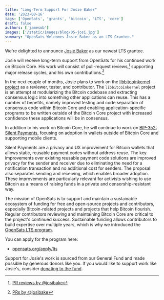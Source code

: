 ```yaml
---
title: "Long-Term Support For Josie Baker"
date: '2023-08-16'
tags: ['OpenSats', 'grants', 'bitcoin', 'LTS', 'core']
draft: false
authors: ['jamesob']
images: ['/static/images/blog/05-josi.jpg']
summary: "OpenSats Welcomes Josie Baker as an LTS Grantee."
---
```


We're delighted to announce [Josie Baker](https://github.com/josibake) as our
newest LTS grantee.

Josie will receive long-term support from OpenSats for his continued work on
Bitcoin Core. His work will consist of pull-request reviews,[^fn-reviews]
supporting major release cycles, and his own contributions.[^fn-prs]

[^fn-reviews]: [PR reviews by @josibake](https://github.com/bitcoin/bitcoin/pulls?q=is%3Apr+reviewed-by%3Ajosibake)
[^fn-prs]: [PRs by @josibake](https://github.com/bitcoin/bitcoin/pulls/josibake)

In the next couple of months, Josie plans to work on the [libbitcoinkernel
project](https://github.com/bitcoin/bitcoin/issues/27587) as a reviewer, tester,
and contributor. The `libbitcoinkernel` project is an attempt at modularizing
the Bitcoin codebase and extracting consensus logic into something other
applications can reuse. This has a number of benefits, namely improved testing
and code separation of consensus code within Bitcoin Core and enabling
application-specific programs to be written outside of the Bitcoin Core project
with increased confidence these applications will be in consensus.

In addition to his work on Bitcoin Core, he will continue to work on [BIP-352:
Silent Payments](https://github.com/bitcoin/bips/pull/1458), focusing on
adoption in wallets outside of Bitcoin Core and supporting mobile clients.

Silent Payments are a privacy and UX improvement for Bitcoin wallets that allows
static, reusable payment codes without address reuse. The key improvements over
existing reusable payment code solutions are improved privacy for the sender and
receiver due to eliminating the need for a notification transaction and no
additional cost for senders. The proposal also separates sending and receiving,
which enables broader adoption. These improvements are particularly relevant for
activists wishing to use Bitcoin as a means of raising funds in a private and
censorship-resistant way.

The mission of OpenSats is to support and maintain a sustainable ecosystem of
funding for free and open-source projects and contributors, especially
Bitcoin-related projects and projects that help Bitcoin flourish. Regular
contributors reviewing and maintaining Bitcoin Core are critical to the
project's continued success. Sustainable funding allows contributors to build
expertise over multiple years, which is why we introduced the [OpenSats LTS
program](/blog/announcing-lts-grant-program-to-support-bitcoin-core-contributors).

You can apply for the program here:

- [opensats.org/apply/lts](https://opensats.org/apply/lts)

Support for Josie's work is sourced from our General Fund and made possible by
generous donors like you. If you would like to support work like Josie's,
consider [donating to the fund](https://opensats.org/projects/general_fund).

